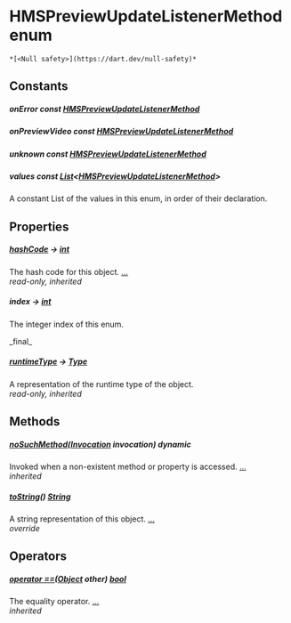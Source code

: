 # HMSPreviewUpdateListenerMethod enum

    *[<Null safety>](https://dart.dev/null-safety)*

## Constants

##### onError const [HMSPreviewUpdateListenerMethod](../enum_hms_preview_update_listener_method/HMSPreviewUpdateListenerMethod-class)

##### onPreviewVideo const [HMSPreviewUpdateListenerMethod](../enum_hms_preview_update_listener_method/HMSPreviewUpdateListenerMethod-class)

##### unknown const [HMSPreviewUpdateListenerMethod](../enum_hms_preview_update_listener_method/HMSPreviewUpdateListenerMethod-class)

##### values const [List](https://api.flutter.dev/flutter/dart-core/List-class.html)&lt;[HMSPreviewUpdateListenerMethod](../enum_hms_preview_update_listener_method/HMSPreviewUpdateListenerMethod-class)>

<p>A constant List of the values in this enum, in order of their declaration.</p>

## Properties

##### [hashCode](https://api.flutter.dev/flutter/dart-core/Object/hashCode.html) &#8594; [int](https://api.flutter.dev/flutter/dart-core/int-class.html)

The hash code for this object. [...](https://api.flutter.dev/flutter/dart-core/Object/hashCode.html)  
_read-only, inherited_

##### index &#8594; [int](https://api.flutter.dev/flutter/dart-core/int-class.html)

<p>The integer index of this enum.</p>   
_final_

##### [runtimeType](https://api.flutter.dev/flutter/dart-core/Object/runtimeType.html) &#8594; [Type](https://api.flutter.dev/flutter/dart-core/Type-class.html)

A representation of the runtime type of the object.  
_read-only, inherited_

## Methods

##### [noSuchMethod](https://api.flutter.dev/flutter/dart-core/Object/noSuchMethod.html)([Invocation](https://api.flutter.dev/flutter/dart-core/Invocation-class.html) invocation) dynamic

Invoked when a non-existent method or property is accessed. [...](https://api.flutter.dev/flutter/dart-core/Object/noSuchMethod.html)  
_inherited_

##### [toString](../enum_hms_preview_update_listener_method/HMSPreviewUpdateListenerMethod/toString)() [String](https://api.flutter.dev/flutter/dart-core/String-class.html)

A string representation of this object. [...](../enum_hms_preview_update_listener_method/HMSPreviewUpdateListenerMethod/toString)  
_override_

## Operators

##### [operator ==](https://api.flutter.dev/flutter/dart-core/Object/operator_equals.html)([Object](https://api.flutter.dev/flutter/dart-core/Object-class.html) other) [bool](https://api.flutter.dev/flutter/dart-core/bool-class.html)

The equality operator. [...](https://api.flutter.dev/flutter/dart-core/Object/operator_equals.html)  
_inherited_
